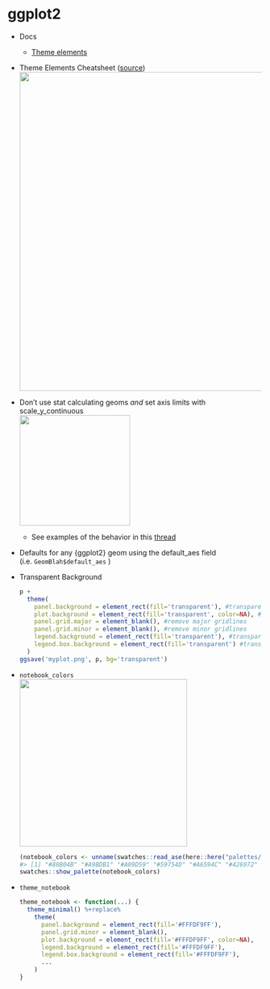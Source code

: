 # ggplot2 {#sec-vis-ggplot .unnumbered}

-   Docs

    -   [Theme elements](https://ggplot2.tidyverse.org/reference/theme.html)

-   Theme Elements Cheatsheet ([source](https://isabella-b.com/blog/ggplot2-theme-elements-reference/))\
    ![](_resources/Visualization.resources/ggplot2-theme-elements-reference-v2.png){.lightbox width="632"}

-   Don't use stat calculating geoms *and* set axis limits with scale_y_continuous\
    ![](./_resources/Visualization.resources/FTCVXwJXsAElSDd.png){.lightbox width="219"}

    -   See examples of the behavior in this [thread](https://twitter.com/CedScherer/status/1526878907949010944)

-   Defaults for any {ggplot2} geom using the default_aes field (i.e. `GeomBlah$default_aes` )

-   Transparent Background

    ``` r
    p +
      theme(
        panel.background = element_rect(fill='transparent'), #transparent panel bg
        plot.background = element_rect(fill='transparent', color=NA), #transparent plot bg
        panel.grid.major = element_blank(), #remove major gridlines
        panel.grid.minor = element_blank(), #remove minor gridlines
        legend.background = element_rect(fill='transparent'), #transparent legend bg
        legend.box.background = element_rect(fill='transparent') #transparent legend panel
      )
    ggsave('myplot.png', p, bg='transparent')
    ```

-   `notebook_colors`\
    ![](_resources/Visualization.resources/notebook-colors.png){.lightbox width="332"}

    ``` r
    (notebook_colors <- unname(swatches::read_ase(here::here("palettes/Forest Floor.ase"))))
    #> [1] "#88B04B" "#A9BDB1" "#A09D59" "#59754D" "#A6594C" "#426972" "#9C7E41" "#5F5C4C" "#7B4468"
    swatches::show_palette(notebook_colors)
    ```

-   `theme_notebook`

    ``` r
    theme_notebook <- function(...) {
      theme_minimal() %+replace%
        theme(
          panel.background = element_rect(fill='#FFFDF9FF'),
          panel.grid.minor = element_blank(),
          plot.background = element_rect(fill='#FFFDF9FF', color=NA),
          legend.background = element_rect(fill='#FFFDF9FF'),
          legend.box.background = element_rect(fill='#FFFDF9FF'),
          ...
        )
    }
    ```
